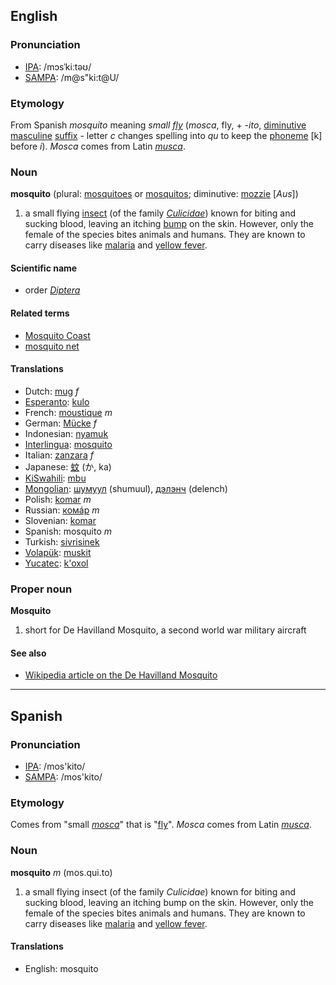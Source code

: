 ==English==
===Pronunciation===
*[[w:IPA|IPA]]: /mɔsˈkiːtəʊ/
*[[w:SAMPA|SAMPA]]: /m@s"ki:t@U/

=== Etymology ===
From Spanish ''mosquito'' meaning ''small [[fly]]'' (''mosca'', fly, + ''-ito'', [[diminutive]] [[masculine]] [[suffix]] - letter ''c'' changes spelling into ''qu'' to keep the [[phoneme]] [k] before ''i''). ''Mosca'' comes from Latin ''[[musca]]''.

=== Noun ===
'''mosquito''' (plural: [[mosquitoes]] or [[mosquitos]]; diminutive: [[mozzie]] [''Aus''])

#a small flying [[insect]] (of the family ''[[Culicidae]]'') known for biting and sucking blood, leaving an itching [[bump]] on the skin. However, only the female of the species bites animals and humans. They are known to carry diseases like [[malaria]] and [[yellow fever]]. 

==== Scientific name ====
*order ''[[Diptera]]''

==== Related terms ====
*[[Mosquito Coast]]
*[[mosquito net]]

==== Translations ====
*Dutch: [[mug]] ''f''
*[[Esperanto]]: [[kulo]]
*French: [[moustique]] ''m''
*German: [[Mücke]] ''f''
*Indonesian: [[nyamuk]]
*[[Interlingua]]: [[mosquito]]
*Italian: [[zanzara]] ''f''
*Japanese: [[蚊]] (か, ka)
*[[KiSwahili]]: [[mbu]]
*[[Mongolian]]: [[шумуул]] (shumuul), [[дэлэнч]] (delench)
*Polish: [[komar]] ''m''
*Russian: [[комáр]] ''m''
*Slovenian: [[komar]]
*Spanish: mosquito ''m''
*Turkish: [[sivrisinek]]
*[[Volapük]]: [[muskit]]
*[[Yucatec]]: [[k'oxol]]

===Proper noun===
'''Mosquito'''
#short for De Havilland Mosquito, a second world war military aircraft

====See also====
*[[en:De_Havilland_Mosquito|Wikipedia article on the De Havilland Mosquito]]

----

==Spanish==
===Pronunciation===
*[[w:IPA|IPA]]: /mos'kito/
*[[w:SAMPA|SAMPA]]: /mos'kito/

=== Etymology ===
Comes from "small ''[[mosca]]''" that is "[[fly]]". ''Mosca'' comes from Latin ''[[musca]]''.

=== Noun ===
'''mosquito''' ''m'' (mos.qui.to)

#a small flying insect (of the family ''Culicidae'') known for biting and sucking blood, leaving an itching bump on the skin. However, only the female of the species bites animals and humans. They are known to carry diseases like [[malaria]] and [[yellow fever]]. 

==== Translations ====
*English: mosquito